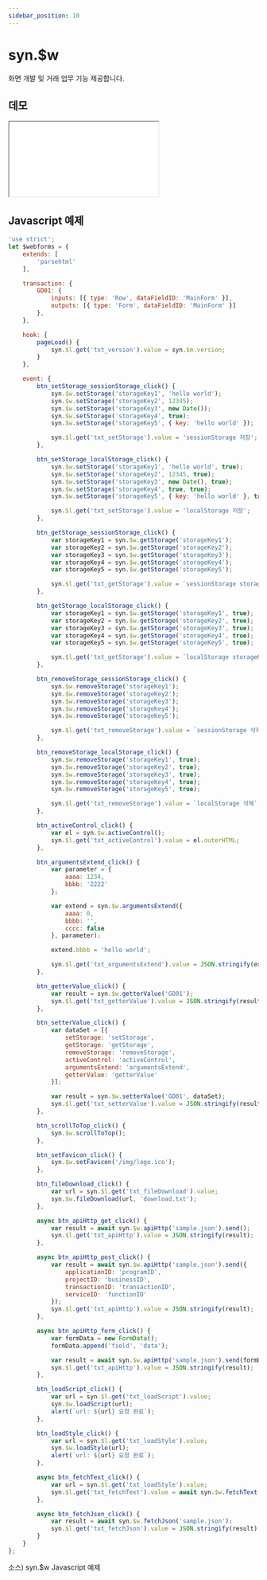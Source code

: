```yaml
---
sidebar_position: 10
---
```


# syn.$w

화면 개발 및 거래 업무 기능 제공합니다.

## 데모

<iframe src="/sample/syn/webforms.html" className="w:100% h:100vh"></iframe>

## Javascript 예제

```javascript
'use strict';
let $webforms = {
    extends: [
        'parsehtml'
    ],

    transaction: {
        GD01: {
            inputs: [{ type: 'Row', dataFieldID: 'MainForm' }],
            outputs: [{ type: 'Form', dataFieldID: 'MainForm' }]
        },
    },

    hook: {
        pageLoad() {
            syn.$l.get('txt_version').value = syn.$m.version;
        }
    },

    event: {
        btn_setStorage_sessionStorage_click() {
            syn.$w.setStorage('storageKey1', 'hello world');
            syn.$w.setStorage('storageKey2', 12345);
            syn.$w.setStorage('storageKey3', new Date());
            syn.$w.setStorage('storageKey4', true);
            syn.$w.setStorage('storageKey5', { key: 'hello world' });

            syn.$l.get('txt_setStorage').value = 'sessionStorage 저장';
        },

        btn_setStorage_localStorage_click() {
            syn.$w.setStorage('storageKey1', 'hello world', true);
            syn.$w.setStorage('storageKey2', 12345, true);
            syn.$w.setStorage('storageKey3', new Date(), true);
            syn.$w.setStorage('storageKey4', true, true);
            syn.$w.setStorage('storageKey5', { key: 'hello world' }, true);

            syn.$l.get('txt_setStorage').value = 'localStorage 저장';
        },

        btn_getStorage_sessionStorage_click() {
            var storageKey1 = syn.$w.getStorage('storageKey1');
            var storageKey2 = syn.$w.getStorage('storageKey2');
            var storageKey3 = syn.$w.getStorage('storageKey3');
            var storageKey4 = syn.$w.getStorage('storageKey4');
            var storageKey5 = syn.$w.getStorage('storageKey5');

            syn.$l.get('txt_getStorage').value = `sessionStorage storageKey1: ${storageKey1}, storageKey2: ${storageKey2}, storageKey3: ${storageKey3}, storageKey4: ${storageKey4}, storageKey5: ${storageKey5}`;
        },

        btn_getStorage_localStorage_click() {
            var storageKey1 = syn.$w.getStorage('storageKey1', true);
            var storageKey2 = syn.$w.getStorage('storageKey2', true);
            var storageKey3 = syn.$w.getStorage('storageKey3', true);
            var storageKey4 = syn.$w.getStorage('storageKey4', true);
            var storageKey5 = syn.$w.getStorage('storageKey5', true);

            syn.$l.get('txt_getStorage').value = `localStorage storageKey1: ${storageKey1}, storageKey2: ${storageKey2}, storageKey3: ${storageKey3}, storageKey4: ${storageKey4}, storageKey5: ${storageKey5}`;
        },

        btn_removeStorage_sessionStorage_click() {
            syn.$w.removeStorage('storageKey1');
            syn.$w.removeStorage('storageKey2');
            syn.$w.removeStorage('storageKey3');
            syn.$w.removeStorage('storageKey4');
            syn.$w.removeStorage('storageKey5');

            syn.$l.get('txt_removeStorage').value = `sessionStorage 삭제`;
        },

        btn_removeStorage_localStorage_click() {
            syn.$w.removeStorage('storageKey1', true);
            syn.$w.removeStorage('storageKey2', true);
            syn.$w.removeStorage('storageKey3', true);
            syn.$w.removeStorage('storageKey4', true);
            syn.$w.removeStorage('storageKey5', true);

            syn.$l.get('txt_removeStorage').value = `localStorage 삭제`;
        },

        btn_activeControl_click() {
            var el = syn.$w.activeControl();
            syn.$l.get('txt_activeControl').value = el.outerHTML;
        },

        btn_argumentsExtend_click() {
            var parameter = {
                aaaa: 1234,
                bbbb: '2222'
            };

            var extend = syn.$w.argumentsExtend({
                aaaa: 0,
                bbbb: '',
                cccc: false
            }, parameter);

            extend.bbbb = 'hello world';

            syn.$l.get('txt_argumentsExtend').value = JSON.stringify(extend);
        },

        btn_getterValue_click() {
            var result = syn.$w.getterValue('GD01');
            syn.$l.get('txt_getterValue').value = JSON.stringify(result);
        },

        btn_setterValue_click() {
            var dataSet = [{
                setStorage: 'setStorage',
                getStorage: 'getStorage',
                removeStorage: 'removeStorage',
                activeControl: 'activeControl',
                argumentsExtend: 'argumentsExtend',
                getterValue: 'getterValue'
            }];

            var result = syn.$w.setterValue('GD01', dataSet);
            syn.$l.get('txt_setterValue').value = JSON.stringify(result);
        },

        btn_scrollToTop_click() {
            syn.$w.scrollToTop();
        },

        btn_setFavicon_click() {
            syn.$w.setFavicon('/img/logo.ico');
        },

        btn_fileDownload_click() {
            var url = syn.$l.get('txt_fileDownload').value;
            syn.$w.fileDownload(url, 'download.txt');
        },

        async btn_apiHttp_get_click() {
            var result = await syn.$w.apiHttp('sample.json').send();
            syn.$l.get('txt_apiHttp').value = JSON.stringify(result);
        },

        async btn_apiHttp_post_click() {
            var result = await syn.$w.apiHttp('sample.json').send({
                applicationID: 'programID',
                projectID: 'businessID',
                transactionID: 'transactionID',
                serviceID: 'functionID'
            });
            syn.$l.get('txt_apiHttp').value = JSON.stringify(result);
        },

        async btn_apiHttp_form_click() {
            var formData = new FormData();
            formData.append('field', 'data');

            var result = await syn.$w.apiHttp('sample.json').send(formData);
            syn.$l.get('txt_apiHttp').value = JSON.stringify(result);
        },

        btn_loadScript_click() {
            var url = syn.$l.get('txt_loadScript').value;
            syn.$w.loadScript(url);
            alert(`url: ${url} 요청 완료`);
        },

        btn_loadStyle_click() {
            var url = syn.$l.get('txt_loadStyle').value;
            syn.$w.loadStyle(url);
            alert(`url: ${url} 요청 완료`);
        },

        async btn_fetchText_click() {
            var url = syn.$l.get('txt_loadStyle').value;
            syn.$l.get('txt_fetchText').value = await syn.$w.fetchText(url);
        },

        async btn_fetchJson_click() {
            var result = await syn.$w.fetchJson('sample.json');
            syn.$l.get('txt_fetchJson').value = JSON.stringify(result);
        }
    }
};

```
소스) syn.$w Javascript 예제
